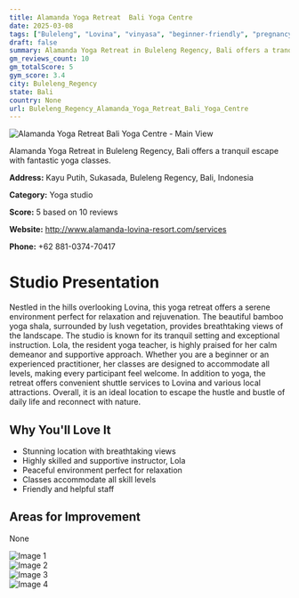 ```yaml
---
title: Alamanda Yoga Retreat  Bali Yoga Centre
date: 2025-03-08
tags: ["Buleleng", "Lovina", "vinyasa", "beginner-friendly", "pregnancy-safe", "serene atmosphere", "natural beauty", "Buleleng Regency"]  
draft: false
summary: Alamanda Yoga Retreat in Buleleng Regency, Bali offers a tranquil escape with fantastic yoga classes.
gm_reviews_count: 10
gm_totalScore: 5
gym_score: 3.4
city: Buleleng_Regency
state: Bali
country: None
url: Buleleng_Regency_Alamanda_Yoga_Retreat_Bali_Yoga_Centre
---
```


<div className="aspect-[16/9] relative my-8">
  <img 
    src="https://lh5.googleusercontent.com/p/AF1QipNABrQmEL7e3n_b-cbOc2QNdaXbWUnel5Hx-IL2=w1920-h1080-k-no"
    alt="Alamanda Yoga Retreat  Bali Yoga Centre - Main View"
    className="object-cover absolute inset-0 w-full h-full rounded-lg"
  />
</div>

Alamanda Yoga Retreat in Buleleng Regency, Bali offers a tranquil escape with fantastic yoga classes.

**Address:** Kayu Putih, Sukasada, Buleleng Regency, Bali, Indonesia

**Category:** Yoga studio

**Score:** 5 based on 10 reviews

**Website:** http://www.alamanda-lovina-resort.com/services

**Phone:** +62 881-0374-70417

# Studio Presentation

Nestled in the hills overlooking Lovina, this yoga retreat offers a serene environment perfect for relaxation and rejuvenation. The beautiful bamboo yoga shala, surrounded by lush vegetation, provides breathtaking views of the landscape. The studio is known for its tranquil setting and exceptional instruction. Lola, the resident yoga teacher, is highly praised for her calm demeanor and supportive approach. Whether you are a beginner or an experienced practitioner, her classes are designed to accommodate all levels, making every participant feel welcome. In addition to yoga, the retreat offers convenient shuttle services to Lovina and various local attractions. Overall, it is an ideal location to escape the hustle and bustle of daily life and reconnect with nature.

## Why You'll Love It

- Stunning location with breathtaking views
- Highly skilled and supportive instructor, Lola
- Peaceful environment perfect for relaxation
- Classes accommodate all skill levels
- Friendly and helpful staff

## Areas for Improvement

None

<div className="grid grid-cols-1 xl:grid-cols-2 gap-4 my-8">
<div className="aspect-[4/3] relative"><img src="https://lh3.googleusercontent.com/p/AF1QipP8mXllpXBryzfbB2orhTtJLp2VVws6QPPhfpIa=w1920-h1080-k-no" alt="Image 1" className="object-cover absolute inset-0 w-full h-full rounded-lg" /></div>
<div className="aspect-[4/3] relative"><img src="https://lh5.googleusercontent.com/p/AF1QipOcLA-0DdbT18S08cQX0Wwwr-8YhFhRpDKsQ7bs=w1920-h1080-k-no" alt="Image 2" className="object-cover absolute inset-0 w-full h-full rounded-lg" /></div>
<div className="aspect-[4/3] relative"><img src="https://lh5.googleusercontent.com/p/AF1QipO5G8GjSx9jOzxKzy0mdH71ICW2zEpYK75AdTKs=w1920-h1080-k-no" alt="Image 3" className="object-cover absolute inset-0 w-full h-full rounded-lg" /></div>
<div className="aspect-[4/3] relative"><img src="https://lh5.googleusercontent.com/p/AF1QipNvzkb1gseZ0cEptRQI_WTquxGjGnMIdUsaSoXQ=w1920-h1080-k-no" alt="Image 4" className="object-cover absolute inset-0 w-full h-full rounded-lg" /></div>
</div>